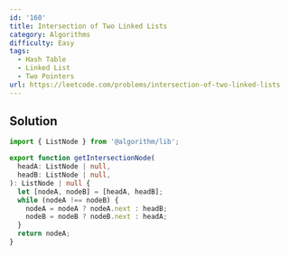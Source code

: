 ```yaml
---
id: '160'
title: Intersection of Two Linked Lists
category: Algorithms
difficulty: Easy
tags:
  - Hash Table
  - Linked List
  - Two Pointers
url: https://leetcode.com/problems/intersection-of-two-linked-lists
---
```


## Solution

```typescript showLineNumbers
import { ListNode } from '@algorithm/lib';

export function getIntersectionNode(
  headA: ListNode | null,
  headB: ListNode | null,
): ListNode | null {
  let [nodeA, nodeB] = [headA, headB];
  while (nodeA !== nodeB) {
    nodeA = nodeA ? nodeA.next : headB;
    nodeB = nodeB ? nodeB.next : headA;
  }
  return nodeA;
}
```
